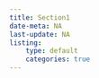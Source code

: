 ```yaml
---
title: Section1
date-meta: NA
last-update: NA
listing: 
    type: default
    categories: true
---
```

